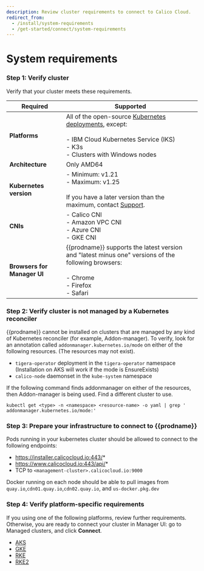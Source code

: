 ```yaml
---
description: Review cluster requirements to connect to Calico Cloud.
redirect_from:
  - /install/system-requirements
  - /get-started/connect/system-requirements
---
```


# System requirements

### Step 1: Verify cluster

<!--  This file is referenced in the manager UI and its location should not be changed with accounting for references from pendo/manager UI. A symlink so this file exists at install/system-requirements.  -->

Verify that your cluster meets these requirements.

| Required                    | Supported                                                                                                                                                                                                         |
| --------------------------- | ----------------------------------------------------------------------------------------------------------------------------------------------------------------------------------------------------------------- |
| **Platforms**               | All of the open-source [Kubernetes deployments](https://docs.projectcalico.org/getting-started/kubernetes/), except: <br/><br/>- IBM Cloud Kubernetes Service (IKS)<br/>- K3s <br />- Clusters with Windows nodes |
| **Architecture**            | Only AMD64                                                                                                                                                                                                        |
| **Kubernetes version**      | - Minimum: v1.21<br/>- Maximum: v1.25<br /><br />If you have a later version than the maximum, contact [Support](https://support.tigera.io/).                                                                     |
| **CNIs**                    | - Calico CNI <br />- Amazon VPC CNI<br/>- Azure CNI<br/>- GKE CNI                                                                                                                                                 |
| **Browsers for Manager UI** | {{prodname}} supports the latest version and "latest minus one" versions of the following browsers:<br/><br/>- Chrome<br/>- Firefox<br/>- Safari                                                                  |

### Step 2: Verify cluster is not managed by a Kubernetes reconciler

{{prodname}} cannot be installed on clusters that are managed by any kind of Kubernetes reconciler (for example, Addon-manager). To verify, look for an annotation called `addonmanager.kubernetes.io/mode` on either of the following resources. (The resources may not exist).

- `tigera-operator` deployment in the `tigera-operator` namespace (Installation on AKS will work if the mode is EnsureExists)
- `calico-node` daemonset in the `kube-system` namespace

If the following command finds addonmanager on either of the resources, then Addon-manager is being used. Find a different cluster to use.

```batch
kubectl get <type> -n <namespace> <resource-name> -o yaml | grep ' addonmanager.kubernetes.io/mode:'
```

### Step 3: Prepare your infrastructure to connect to {{prodname}}

Pods running in your kubernetes cluster should be allowed to connect to the following endpoints:

- https://installer.calicocloud.io:443/*
- https://www.calicocloud.io:443/api/*
- TCP to `<management-cluster>.calicocloud.io:9000`

Docker running on each node should be able to pull images from `quay.io`,`cdn01.quay.io`,`cdn02.quay.io`, and `us-docker.pkg.dev`

### Step 4: Verify platform-specific requirements

If you using one of the following platforms, review further requirements. Otherwise, you are ready to connect your cluster in Manager UI: go to Managed clusters, and click **Connect**.

- [AKS](/get-started/requirements/aks.mdx)
- [GKE](/get-started/requirements/gke.mdx)
- [RKE](/get-started/requirements/rke.mdx)
- [RKE2](/get-started/requirements/rke2.mdx)
